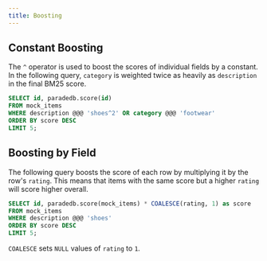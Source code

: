 ```yaml
---
title: Boosting
---
```


## Constant Boosting

The `^` operator is used to boost the scores of individual fields by a constant. In the following query, `category` is weighted twice as heavily as `description` in the final BM25 score.

```sql
SELECT id, paradedb.score(id)
FROM mock_items
WHERE description @@@ 'shoes^2' OR category @@@ 'footwear'
ORDER BY score DESC
LIMIT 5;
```

## Boosting by Field

The following query boosts the score of each row by multiplying it by the row's `rating`. This means that items with
the same score but a higher `rating` will score higher overall.

```sql
SELECT id, paradedb.score(mock_items) * COALESCE(rating, 1) as score
FROM mock_items
WHERE description @@@ 'shoes'
ORDER BY score DESC
LIMIT 5;
```

<Note>`COALESCE` sets `NULL` values of `rating` to `1`.</Note>
